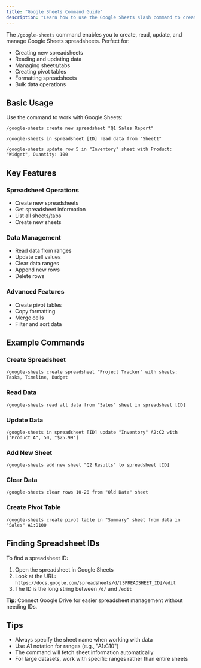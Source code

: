 ```yaml
---
title: "Google Sheets Command Guide"
description: "Learn how to use the Google Sheets slash command to create and manage spreadsheets"
---
```


The `/google-sheets` command enables you to create, read, update, and manage Google Sheets spreadsheets. Perfect for:

- Creating new spreadsheets
- Reading and updating data
- Managing sheets/tabs
- Creating pivot tables
- Formatting spreadsheets
- Bulk data operations

## Basic Usage

Use the command to work with Google Sheets:

```
/google-sheets create new spreadsheet "Q1 Sales Report"
```

```
/google-sheets in spreadsheet [ID] read data from "Sheet1"
```

```
/google-sheets update row 5 in "Inventory" sheet with Product: "Widget", Quantity: 100
```

## Key Features

### Spreadsheet Operations
- Create new spreadsheets
- Get spreadsheet information
- List all sheets/tabs
- Create new sheets

### Data Management
- Read data from ranges
- Update cell values
- Clear data ranges
- Append new rows
- Delete rows

### Advanced Features
- Create pivot tables
- Copy formatting
- Merge cells
- Filter and sort data

## Example Commands

### Create Spreadsheet
```
/google-sheets create spreadsheet "Project Tracker" with sheets: Tasks, Timeline, Budget
```

### Read Data
```
/google-sheets read all data from "Sales" sheet in spreadsheet [ID]
```

### Update Data
```
/google-sheets in spreadsheet [ID] update "Inventory" A2:C2 with ["Product A", 50, "$25.99"]
```

### Add New Sheet
```
/google-sheets add new sheet "Q2 Results" to spreadsheet [ID]
```

### Clear Data
```
/google-sheets clear rows 10-20 from "Old Data" sheet
```

### Create Pivot Table
```
/google-sheets create pivot table in "Summary" sheet from data in "Sales" A1:D100
```

## Finding Spreadsheet IDs

To find a spreadsheet ID:
1. Open the spreadsheet in Google Sheets
2. Look at the URL: `https://docs.google.com/spreadsheets/d/[SPREADSHEET_ID]/edit`
3. The ID is the long string between `/d/` and `/edit`

**Tip**: Connect Google Drive for easier spreadsheet management without needing IDs.

## Tips
- Always specify the sheet name when working with data
- Use A1 notation for ranges (e.g., "A1:C10")
- The command will fetch sheet information automatically
- For large datasets, work with specific ranges rather than entire sheets 